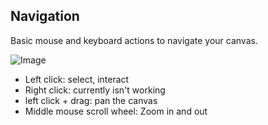 ## Navigation

Basic mouse and keyboard actions to navigate your canvas.

![Image](https://res.cloudinary.com/dvu6ueq2b/image/upload/v1755727420/Docs%20images/canvas_vgm6f9.png)

- Left click: select, interact
- Right click: currently isn't working
- left click + drag: pan the canvas
- Middle mouse scroll wheel: Zoom in and out


